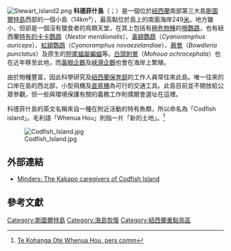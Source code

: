 {{coord|46|47|S|167|38|E|region:NZ_type:isle|display=title}}
[[File:Stewart_island2.png|right]]
'''科德菲什島'''（{{lang-en|Codfish island}}；{{lang-mi|Whenua Hou}}）是一個位於[[紐西蘭|紐西蘭]]南部第三大島[[斯圖爾特島|斯圖爾特島]]西部的一個小島（14km²），最高點位於島上的南面海岸249[[米_(單位)|米]]。地方雖小，但卻是一個沒有獵食者的鳥類天堂，在其上包括有[[極危物種|極危物種]]的[[鴞鸚鵡|鴞鸚鵡]]，也有紐西蘭[[特有種|特有的]][[卡卡鸚鵡|卡卡鸚鵡]]（''Nestor meridionalis''）、[[黃額鸚鵡|黃額鸚鵡]]（''Cyanoramphus auriceps''）、[[紅額鸚鵡|紅額鸚鵡]]（''Cyanoramphus novaezelandiae''）、[[蕨鶯|蕨鶯]]（''Bowdleria punctatus''）及原生的[[短尾蝠屬|短尾蝠屬]][[蝙蝠|蝙蝠]]等。[[白頭刺鶯|白頭刺鶯]]（''Mohoua ochrocephala''）也在近年移至此地，而[[黃眼企鵝|黃眼企鵝]]及[[峽灣企鵝|峽灣企鵝]]也會在海岸上繁殖。

由於物種豐富，因此科學研究及[[紐西蘭保育部|紐西蘭保育部]]的工作人員常往來此島。唯一往來的口岸在島的西北部，小型飛機及[[直昇機|直昇機]]為可行的交通工具。此島目前並不開放給公眾參觀，但一些與環境保護有關的義務工作則偶爾會選址在這裡。

科德菲什島的英文名稱來自一種在附近活動的特有魚類{{le|藍擬鱸|Blue Cod}}，所以命名為「Codfish island」。毛利語「Whenua Hou」則指一片「新的土地」。<ref>[http://kohanga.wordpress.com/ Te Kohanga Ote Whenua Hou, pers comm]</ref>

[[File:Codfish_Island.jpg|thumb]]

== 外部連結 ==
* [http://www.nzgeographic.com/articles.php?ID=132 Minders: The Kakapo caregivers of Codfish Island]

== 參考文獻 ==
{{reflist}}

{{DEFAULTSORT:Codfish island}}
[[Category:斯圖爾特島|Category:斯圖爾特島]]
[[Category:海島恢復|Category:海島恢復]]
[[Category:紐西蘭重點鳥區|Category:紐西蘭重點鳥區]]